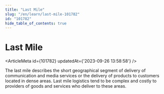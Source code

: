 ```yaml
---
title: "Last Mile"
slug: "/en/learn/last-mile-101782"
id: "101782"
hide_table_of_contents: true
---
```



# Last Mile

<ArticleMeta id={101782} updatedAt={'2023-09-26 13:58:58'} />
<div className='border-solid border-b border-t-0 my-4 border-[var(--ifm-color-gray-300)]' />

The last mile describes the short geographical segment of delivery of communication and media services or the delivery of products to customers located in dense areas. Last mile logistics tend to be complex and costly to providers of goods and services who deliver to these areas.
